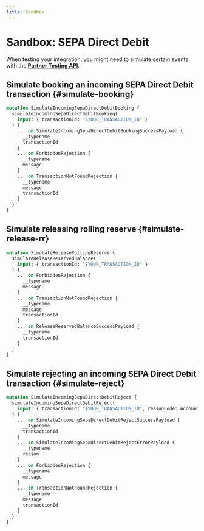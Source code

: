 ```yaml
---
title: Sandbox
---
```


# Sandbox: SEPA Direct Debit

When testing your integration, you might need to simulate certain events with the [**Partner Testing API**](https://explorer.swan.io/?tab=test-api).

## Simulate booking an incoming SEPA Direct Debit transaction {#simulate-booking}

```graphql {2} showLineNumbers
mutation SimulateIncomingSepaDirectDebitBooking {
  simulateIncomingSepaDirectDebitBooking(
    input: { transactionId: "$YOUR_TRANSACTION_ID" }
  ) {
    ... on SimulateIncomingSepaDirectDebitBookingSuccessPayload {
      __typename
      transactionId
    }
    ... on ForbiddenRejection {
      __typename
      message
    }
    ... on TransactionNotFoundRejection {
      __typename
      message
      transactionId
    }
  }
}
```

## Simulate releasing rolling reserve {#simulate-release-rr}

```graphql {3} showLineNumbers
mutation SimulateReleaseRollingReserve {
  simulateReleaseReservedBalance(
    input: { transactionId: "$YOUR_TRANSACTION_ID" }
  ) {
    ... on ForbiddenRejection {
      __typename
      message
    }
    ... on TransactionNotFoundRejection {
      __typename
      message
      transactionId
    }
    ... on ReleaseReservedBalanceSuccessPayload {
      __typename
      transactionId
    }
  }
}
```

## Simulate rejecting an incoming SEPA Direct Debit transaction {#simulate-reject}

```graphql {3} showLineNumbers
mutation SimulateIncomingSepaDirectDebitReject {
  simulateIncomingSepaDirectDebitReject(
    input: { transactionId: "$YOUR_TRANSACTION_ID", reasonCode: AccountClosed }
  ) {
    ... on SimulateIncomingSepaDirectDebitRejectSuccessPayload {
      __typename
      transactionId
    }
    ... on SimulateIncomingSepaDirectDebitRejectErrorPayload {
      __typename
      reason
    }
    ... on ForbiddenRejection {
      __typename
      message
    }
    ... on TransactionNotFoundRejection {
      __typename
      message
      transactionId
    }
  }
}
```

